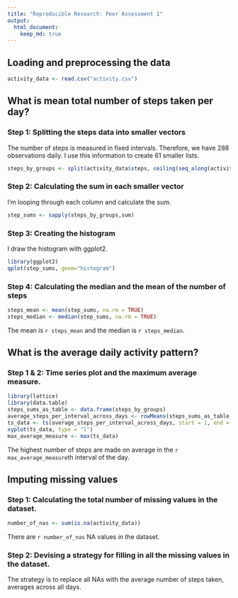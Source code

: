 ```yaml
---
title: "Reproducible Research: Peer Assessment 1"
output: 
  html_document:
    keep_md: true
---
```



## Loading and preprocessing the data

```r
activity_data <- read.csv("activity.csv")
```

## What is mean total number of steps taken per day?
### Step 1: Splitting the steps data into smaller vectors

The number of steps is measured in fixed intervals. Therefore, we have 288 observations daily. I use this information to create 61 smaller lists.

```r
steps_by_groups <- split(activity_data$steps, ceiling(seq_along(activity_data$steps)/288))
```

### Step 2: Calculating the sum in each smaller vector

I'm looping through each column and calculate the sum.

```r
step_sums <- sapply(steps_by_groups,sum)
```

### Step 3: Creating the histogram

I draw the histogram with ggplot2.

```r
library(ggplot2)
qplot(step_sums, geom="histogram") 
```

### Step 4: Calculating the median and the mean of the number of steps
```r
steps_mean <- mean(step_sums, na.rm = TRUE)
steps_median <- median(step_sums, na.rm = TRUE)
```

The mean is `r steps_mean` and the median is `r steps_median`.

## What is the average daily activity pattern?

### Step 1 & 2: Time series plot and the maximum average measure.

```r
library(lattice)
library(data.table)
steps_sums_as_table <- data.frame(steps_by_groups)
average_steps_per_interval_across_days <- rowMeans(steps_sums_as_table, na.rm = TRUE)
ts_data <- ts(average_steps_per_interval_across_days, start = 1, end = 288)
xyplot(ts_data, type = "l")
max_average_measure <- max(ts_data)
```

The highest number of steps are made on average in the `r max_average_measure`th interval of the day. 

## Imputing missing values

### Step 1: Calculating the total number of missing values in the dataset.

```r
number_of_nas <- sum(is.na(activity_data))
```

There are `r number_of_nas` NA values in the dataset.

### Step 2: Devising a strategy for filling in all the missing values in the dataset. 

The strategy is to replace all NAs with the average number of steps taken, averages across all days.

